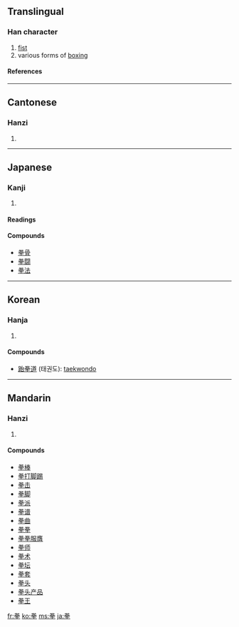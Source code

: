 ==Translingual==
===Han character===
{{Han char|rn=64|rad=手|as=06|sn=10|four=9050<sub>2</sub>|canj=火手手 (FQQ)}}
# [[fist]]
# various forms of [[boxing]]
====References====
{{Han ref|kx=0428.040|dkj=11996|dj=0777.020|hdz=31864.080|uh=62F3|ud=25331|bh=AEB1|bd=44721}}
----
==Cantonese==
===Hanzi===
{{yue-hanzi|jyut=|y=[[kyun4]]}}
# {{defn|Cantonese}}
----
==Japanese==
===Kanji===
{{ja-kanji|grade=|rs=手06}}
# {{defn|Japanese}} 
====Readings====
{{ja-readings|on=[[けん]] (ken), [[げん]] (gen)|kun=[[こぶし]] (kobushi)}}

====Compounds====
*[[拳骨]]
*[[拳闘]]
*[[拳法]]
  
----
==Korean==
===Hanja===
{{ko-hanja|hangeul=[[권]]|eumhun=|rv=gwon|mr=kwŏn|y=kwen}}
# {{defn|Korean}}

====Compounds====
* [[跆拳道]] (태권도): [[taekwondo]]
----
==Mandarin==
===Hanzi===
{{cmn-hanzi|pin=[[quán]] ([[quan2]])|wg=[[ch'üan2|ch'üan<sup>2</sup>]]}}
# {{defn|Mandarin}}

====Compounds====
*[[拳棒]]
*[[拳打脚踢]]
*[[拳击]]
*[[拳脚]]
*[[拳派]]
*[[拳谱]]
*[[拳曲]]
*[[拳拳]]
*[[拳拳服膺]]
*[[拳师]]
*[[拳术]]
*[[拳坛]]
*[[拳套]]
*[[拳头]]
*[[拳头产品]]
*[[拳王]]

[[fr:拳]]
[[ko:拳]]
[[ms:拳]]
[[ja:拳]]